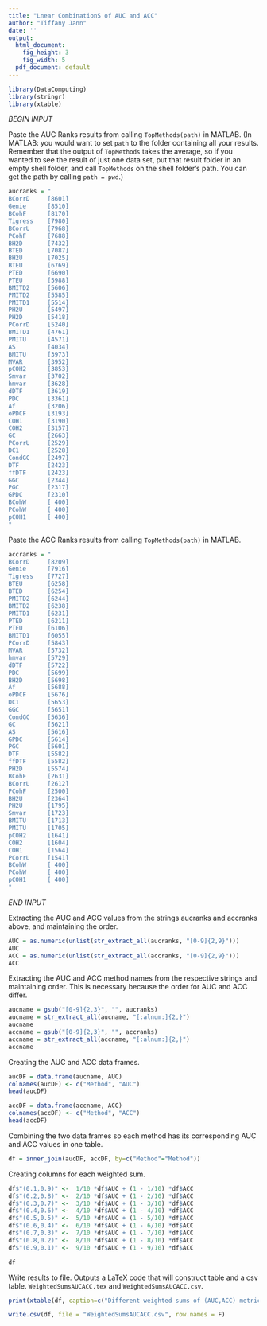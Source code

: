 ```yaml
---
title: "Lnear CombinationS of AUC and ACC"
author: "Tiffany Jann"
date: ''
output:
  html_document:
    fig_height: 3
    fig_width: 5
  pdf_document: default
---
```

```r
library(DataComputing)
library(stringr)
library(xtable)
```

*BEGIN INPUT*

Paste the AUC Ranks results from calling `TopMethods(path)` in MATLAB. (In MATLAB: you would want to set `path` to the folder containing all your results. Remember that the output of `TopMethods` takes the average, so if you wanted to see the result of just one data set, put that result folder in an empty shell folder, and call `TopMethods` on the shell folder's path. You can get the path by calling `path = pwd`.)
```r
aucranks = "
BCorrD     [8601]
Genie      [8510]
BCohF      [8170]
Tigress    [7980]
BCorrU     [7968]
PCohF      [7688]
BH2D       [7432]
BTED       [7087]
BH2U       [7025]
BTEU       [6769]
PTED       [6690]
PTEU       [5988]
BMITD2     [5606]
PMITD2     [5585]
PMITD1     [5514]
PH2U       [5497]
PH2D       [5418]
PCorrD     [5240]
BMITD1     [4761]
PMITU      [4571]
AS         [4034]
BMITU      [3973]
MVAR       [3952]
pCOH2      [3853]
Smvar      [3702]
hmvar      [3628]
dDTF       [3619]
PDC        [3361]
Af         [3206]
oPDCF      [3193]
COH1       [3190]
COH2       [3157]
GC         [2663]
PCorrU     [2529]
DC1        [2528]
CondGC     [2497]
DTF        [2423]
ffDTF      [2423]
GGC        [2344]
PGC        [2317]
GPDC       [2310]
BCohW      [ 400]
PCohW      [ 400]
pCOH1      [ 400]
"
```

Paste the ACC Ranks results from calling `TopMethods(path)` in MATLAB.
```r
accranks = "
BCorrD     [8209]
Genie      [7916]
Tigress    [7727]
BTEU       [6258]
BTED       [6254]
PMITD2     [6244]
BMITD2     [6238]
PMITD1     [6231]
PTED       [6211]
PTEU       [6106]
BMITD1     [6055]
PCorrD     [5843]
MVAR       [5732]
hmvar      [5729]
dDTF       [5722]
PDC        [5699]
BH2D       [5698]
Af         [5688]
oPDCF      [5676]
DC1        [5653]
GGC        [5651]
CondGC     [5636]
GC         [5621]
AS         [5616]
GPDC       [5614]
PGC        [5601]
DTF        [5582]
ffDTF      [5582]
PH2D       [5574]
BCohF      [2631]
BCorrU     [2612]
PCohF      [2500]
BH2U       [2364]
PH2U       [1795]
Smvar      [1723]
BMITU      [1713]
PMITU      [1705]
pCOH2      [1641]
COH2       [1604]
COH1       [1564]
PCorrU     [1541]
BCohW      [ 400]
PCohW      [ 400]
pCOH1      [ 400]
"
```
*END INPUT*



Extracting the AUC and ACC values from the strings aucranks and accranks above, and maintaining the order.
```r
AUC = as.numeric(unlist(str_extract_all(aucranks, "[0-9]{2,9}")))
AUC
ACC = as.numeric(unlist(str_extract_all(accranks, "[0-9]{2,9}")))
ACC
```

Extracting the AUC and ACC method names from the respective strings and maintaining order. This is necessary because the order for AUC and ACC differ.
```r
aucname = gsub("[0-9]{2,3}", "", aucranks)
aucname = str_extract_all(aucname, "[:alnum:]{2,}")
aucname
accname = gsub("[0-9]{2,3}", "", accranks)
accname = str_extract_all(accname, "[:alnum:]{2,}")
accname
```

Creating the AUC and ACC data frames.
```r
aucDF = data.frame(aucname, AUC)
colnames(aucDF) <- c("Method", "AUC")
head(aucDF)

accDF = data.frame(accname, ACC)
colnames(accDF) <- c("Method", "ACC")
head(accDF)
```

Combining the two data frames so each method has its corresponding AUC and ACC values in one table.
```r
df = inner_join(aucDF, accDF, by=c("Method"="Method"))
```

Creating columns for each weighted sum.
```r
df$"(0.1,0.9)" <-  1/10 *df$AUC + (1 - 1/10) *df$ACC
df$"(0.2,0.8)" <-  2/10 *df$AUC + (1 - 2/10) *df$ACC
df$"(0.3,0.7)" <-  3/10 *df$AUC + (1 - 3/10) *df$ACC
df$"(0.4,0.6)" <-  4/10 *df$AUC + (1 - 4/10) *df$ACC
df$"(0.5,0.5)" <-  5/10 *df$AUC + (1 - 5/10) *df$ACC
df$"(0.6,0.4)" <-  6/10 *df$AUC + (1 - 6/10) *df$ACC
df$"(0.7,0.3)" <-  7/10 *df$AUC + (1 - 7/10) *df$ACC
df$"(0.8,0.2)" <-  8/10 *df$AUC + (1 - 8/10) *df$ACC
df$"(0.9,0.1)" <-  9/10 *df$AUC + (1 - 9/10) *df$ACC

df
```

Write results to file. Outputs a LaTeX code that will construct table and a csv table. `WeightedSumsAUCACC.tex` and `WeightedSumsAUCACC.csv`.
```r
print(xtable(df, caption=c("Different weighted sums of (AUC,ACC) metrics."), digits=1), type="latex", include.rownames=FALSE, file="WeightedSumsAUCACC.tex")

write.csv(df, file = "WeightedSumsAUCACC.csv", row.names = F)
```

